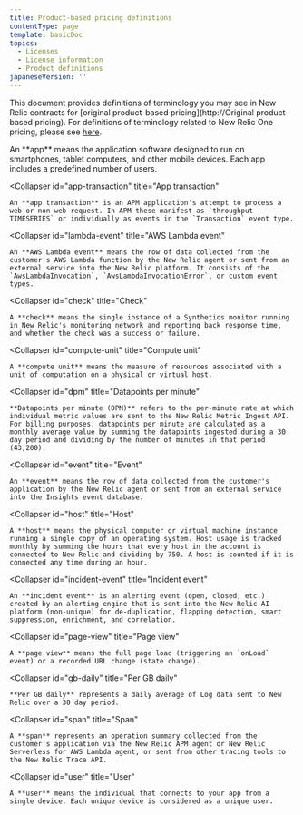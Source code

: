 ```yaml
---
title: Product-based pricing definitions
contentType: page
template: basicDoc
topics:
  - Licenses
  - License information
  - Product definitions
japaneseVersion: ''
---
```


This document provides definitions of terminology you may see in New Relic contracts for [original product-based pricing]\(http&#x3A;//Original product-based pricing). For definitions of terminology related to New Relic One pricing, please see [here](/docs/licenses/license-information/product-definitions/new-relic-one-pricing-definitions).

<CollapserGroup>
  <Collapser
    id="app"
    title="App"
  >
    An **app** means the application software designed to run on smartphones, tablet computers, and other mobile devices. Each app includes a predefined number of users.
  </Collapser>

  <Collapser
    id="app-transaction"
    title="App transaction"
  >
    An **app transaction** is an APM application's attempt to process a web or non-web request. In APM these manifest as `throughput TIMESERIES` or individually as events in the `Transaction` event type.
  </Collapser>

  <Collapser
    id="lambda-event"
    title="AWS Lambda event"
  >
    An **AWS Lambda event** means the row of data collected from the customer's AWS Lambda function by the New Relic agent or sent from an external service into the New Relic platform. It consists of the `AwsLambdaInvocation`, `AwsLambdaInvocationError`, or custom event types.
  </Collapser>

  <Collapser
    id="check"
    title="Check"
  >
    A **check** means the single instance of a Synthetics monitor running in New Relic's monitoring network and reporting back response time, and whether the check was a success or failure.
  </Collapser>

  <Collapser
    id="compute-unit"
    title="Compute unit"
  >
    A **compute unit** means the measure of resources associated with a unit of computation on a physical or virtual host.
  </Collapser>

  <Collapser
    id="dpm"
    title="Datapoints per minute"
  >
    **Datapoints per minute (DPM)** refers to the per-minute rate at which individual metric values are sent to the New Relic Metric Ingest API. For billing purposes, datapoints per minute are calculated as a monthly average value by summing the datapoints ingested during a 30 day period and dividing by the number of minutes in that period (43,200).
  </Collapser>

  <Collapser
    id="event"
    title="Event"
  >
    An **event** means the row of data collected from the customer's application by the New Relic agent or sent from an external service into the Insights event database.
  </Collapser>

  <Collapser
    id="host"
    title="Host"
  >
    A **host** means the physical computer or virtual machine instance running a single copy of an operating system. Host usage is tracked monthly by summing the hours that every host in the account is connected to New Relic and dividing by 750. A host is counted if it is connected any time during an hour.
  </Collapser>

  <Collapser
    id="incident-event"
    title="Incident event"
  >
    An **incident event** is an alerting event (open, closed, etc.) created by an alerting engine that is sent into the New Relic AI platform (non-unique) for de-duplication, flapping detection, smart suppression, enrichment, and correlation.
  </Collapser>

  <Collapser
    id="page-view"
    title="Page view"
  >
    A **page view** means the full page load (triggering an `onLoad` event) or a recorded URL change (state change).
  </Collapser>

  <Collapser
    id="gb-daily"
    title="Per GB daily"
  >
    **Per GB daily** represents a daily average of Log data sent to New Relic over a 30 day period.
  </Collapser>

  <Collapser
    id="span"
    title="Span"
  >
    A **span** represents an operation summary collected from the customer's application via the New Relic APM agent or New Relic Serverless for AWS Lambda agent, or sent from other tracing tools to the New Relic Trace API.
  </Collapser>

  <Collapser
    id="user"
    title="User"
  >
    A **user** means the individual that connects to your app from a single device. Each unique device is considered as a unique user.
  </Collapser>
</CollapserGroup>
